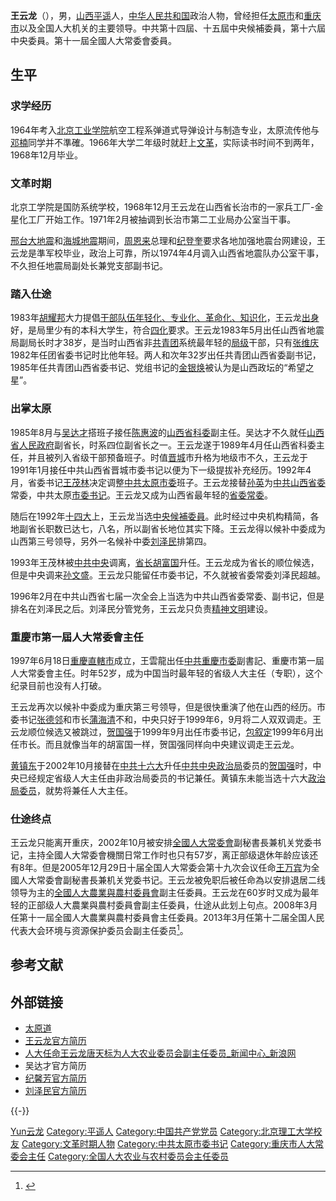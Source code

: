 {{Otheruses|subject=一位中共官员|other=名为王云龙的其他人物|王云龙}}

'''王云龙'''（{{bd|1945年|1月|||catIdx=Wang王}}），男，[[山西|山西]][[平遥|平遥]]人，[[中华人民共和国|中华人民共和国]]政治人物，曾经担任[[太原市|太原市]]和[[重庆市|重庆市]]以及全国人大机关的主要领导。中共第十四屆、十五屆中央候補委員，第十六屆中央委員。第十一屆全國人大常委會委員。

== 生平 ==
=== 求学经历 ===
1964年考入[[北京工业学院|北京工业学院]]航空工程系弹道式导弹设计与制造专业，太原流传他与[[邓楠|邓楠]]同学并不準確。1966年大学二年级时就赶上[[文革|文革]]，实际读书时间不到两年，1968年12月毕业。

=== 文革时期 ===
北京工学院是国防系统学校，1968年12月王云龙在山西省长治市的一家兵工厂-金星化工厂开始工作。1971年2月被抽调到长治市第二工业局办公室当干事。

[[邢台大地震|邢台大地震]]和[[海城地震|海城地震]]期间，[[周恩来|周恩来]]总理和[[纪登奎|纪登奎]]要求各地加强地震台网建设，王云龙是準军校毕业，政治上可靠，所以1974年4月调入山西省地震队办公室干事，不久担任地震局副处长兼党支部副书记。

=== 踏入仕途 ===
1983年[[胡耀邦|胡耀邦]]大力提倡[[干部队伍年轻化、专业化、革命化、知识化|干部队伍年轻化、专业化、革命化、知识化]]，王云龙[[出身|出身]]好，是局里少有的本科大学生，符合[[四化|四化]]要求。王云龙1983年5月出任山西省地震局副局长时才38岁，是当时山西省非[[中國共產主義青年團|共青团]]系统最年轻的[[局级|局级]]干部，只有[[张维庆|张维庆]]1982年任团省委书记时比他年轻。两人和次年32岁出任共青团山西省委副书记，1985年任共青团山西省委书记、党组书记的[[金银焕|金银焕]]被认为是山西政坛的“希望之星”。

=== 出掌太原 ===
1985年8月与[[吴达才|吴达才]]搭班子接任[[陈惠波|陈惠波]]的[[山西省科委|山西省科委]]副主任。吴达才不久就任[[山西省人民政府|山西省人民政府]]副省长，时系四位副省长之一。王云龙遂于1989年4月任山西省科委主任，并且被列入省级干部预备班子。时值[[晋城|晋城]]市升格为地级市不久，王云龙于1991年1月接任中共山西省晋城市委书记以便为下一级提拔补充经历。1992年4月，省委书记[[王茂林|王茂林]]决定调整[[中共太原市委|中共太原市委]]班子。王云龙接替[[孙英|孙英]]为[[中共山西省委|中共山西省委]]常委，中共太原[[市委书记|市委书记]]。王云龙又成为山西省最年轻的[[省委常委|省委常委]]。

随后在1992年[[十四大|十四大]]上，王云龙当选[[中央候補委員|中央候補委員]]。此时经过中央机构精简，各地副省长职数已达七，八名，所以副省长地位其实下降。王云龙得以候补中委成为山西第三号领导，另外一名候补中委[[刘泽民|刘泽民]]排第四。

1993年王茂林被[[中共中央|中共中央]]调离，[[省长|省长]][[胡富国|胡富国]]升任。王云龙成为省长的顺位候选，但是中央调来[[孙文盛|孙文盛]]。王云龙只能留任市委书记，不久就被省委常委刘泽民超越。

1996年2月在中共山西省七届一次全会上当选为中共山西省委常委、副书记，但是排名在刘泽民之后。刘泽民分管党务，王云龙只负责[[精神文明|精神文明]]建设。

=== 重慶市第一屆人大常委會主任 ===
1997年6月18日[[重慶|重慶]][[直轄市|直轄市]]成立，王雲龍出任[[中共重慶市委|中共重慶市委]]副書記、重慶市第一屆人大常委會主任。时年52岁，成为中国当时最年轻的省级人大主任（专职），这个纪录目前也没有人打破。

王云龙再次以候补中委成为重庆第三号领导，但是很快重演了他在山西的经历。市委书记[[张德邻|张德邻]]和市长[[蒲海清|蒲海清]]不和，中央只好于1999年6，9月将二人双双调走。王云龙顺位候选又被跳过，[[贺国强|贺国强]]于1999年9月出任市委书记，[[包叙定|包叙定]]1999年6月出任市长。而且就像当年的胡富国一样，贺国强同样向中央建议调走王云龙。

[[黄镇东|黄镇东]]于2002年10月接替在[[中共十六大|中共十六大]]升任[[中共中央政治局|中共中央政治局]]委员的[[贺国强|贺国强]]时，中央已经规定省级人大主任由非政治局委员的书记兼任。黄镇东未能当选十六大[[政治局委员|政治局委员]]，就势将兼任人大主任。

=== 仕途终点 ===
王云龙只能离开重庆，2002年10月被安排[[全國人大常委會|全國人大常委會]]副秘書長兼机关党委书记，主持全國人大常委會機關日常工作时也只有57岁，离正部级退休年龄应该还有8年。但是2005年12月29日十届全国人大常委会第十九次会议任命[[王万宾|王万宾]]为全國人大常委會副秘書長兼机关党委书记。王云龙被免职后被任命為以安排退居二线领导为主的[[全國人大農業與農村委員會|全國人大農業與農村委員會]]副主任委員。王云龙在60岁时又成为最年轻的正部级人大農業與農村委員會副主任委員，仕途从此划上句点。2008年3月任第十一屆全國人大農業與農村委員會主任委員。2013年3月任第十二届全国人民代表大会环境与资源保护委员会副主任委员<ref>{{cite news|title=（两会授权发布）第十二届全国人民代表大会八个专门委员会主任委员、副主任委员、委员名单|url=http://www.xinhuanet.com/2013lh/2013-03/16/c_115051085_4.htm|accessdate=2018-03-28|work=新华社|date=2013-03-16|archive-date=2018-03-29|archive-url=https://web.archive.org/web/20180329054013/http://www.xinhuanet.com/2013lh/2013-03/16/c_115051085_4.htm|dead-url=no}}</ref>。

== 参考文献 ==
{{reflist}}

== 外部链接 ==
* [http://www.tydao.com 太原道]{{Wayback|url=http://www.tydao.com/ |date=20200226032259 }}
* [http://news.xinhuanet.com/ziliao/2002-03/01/content_295906.htm 王云龙官方简历]{{Wayback|url=http://news.xinhuanet.com/ziliao/2002-03/01/content_295906.htm |date=20071201115010 }}
* [http://news.sina.com.cn/c/2005-12-29/15587851726s.shtml 人大任命王云龙唐天标为人大农业委员会副主任委员_新闻中心_新浪网 ]{{Wayback|url=http://news.sina.com.cn/c/2005-12-29/15587851726s.shtml |date=20060206035032 }}
* 吴达才官方简历
* [https://web.archive.org/web/20070206113052/http://www.sx.xinhuanet.com/sxzw/2006-05/09/content_6934597.htm 纪馨芳官方简历]
* [http://news.xinhuanet.com/ziliao/2003-01/16/content_692633.htm 刘泽民官方简历]{{Wayback|url=http://news.xinhuanet.com/ziliao/2003-01/16/content_692633.htm |date=20071231104311 }}

{{-}} 
{{start box}}   
{{s-ppo}}
{{s-before|[[孙英|孙英]]}}   
{{s-title|[[中国共产党太原市委员会|中国共产党太原市委员会]]书记|1992年4月－1996年2月}}   
{{s-after|[[纪馨芳|纪馨芳]]}} 
{{s-before|无}}
{{s-title|[[重庆市人民代表大会常务委员会|重庆市人民代表大会常务委员会]]主任<br>（重庆直辖后首任）|1997年3月－2002年12月}}   
{{s-after|[[黄镇东|黄镇东]]}}   
{{end box}}   

{{中华人民共和国重庆市正职领导人|nocat}}
{{全国人大代表/11/渝}}

{{Authority control}}
{{DEFAULTSORT:Wang王}}
[[Category:王姓|Yun云龙]]
[[Category:平遥人|Category:平遥人]]
[[Category:中国共产党党员|Category:中国共产党党员]]
[[Category:北京理工大学校友|Category:北京理工大学校友]]
[[Category:文革时期人物|Category:文革时期人物]]
[[Category:中共太原市委书记|Category:中共太原市委书记]]
[[Category:重庆市人大常委会主任|Category:重庆市人大常委会主任]]
[[Category:全国人大农业与农村委员会主任委员|Category:全国人大农业与农村委员会主任委员]]